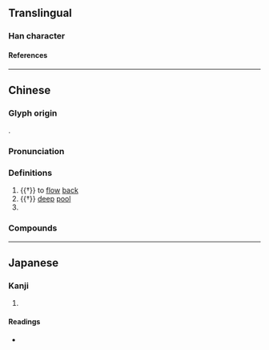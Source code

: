 {{character info}}
==Translingual==

===Han character===
{{Han char|rn=85|rad=水|as=09|sn=12|four=34156|canj=EDMQ|ids=⿰氵韋}}

====References====
{{Han ref|kx=0636.230|dkj=17823|dj=1043.210|hdz=31690.050|uh=6E4B}}

----

==Chinese==
{{zh-forms|s=𣲗}}

===Glyph origin===
{{Han etym}}
{{Han compound|水|韋|c1=s|c2=p|t1=river|ls=psc}}.

===Pronunciation===
{{zh-pron
|m=wéi
|c=wai4
|mc=y
|oc=y
|ma=
|cat=v,n,pn
}}

===Definitions===
{{zh-hanzi}}

# {{†}} {{lb|zh|of a river}} to [[flow]] [[back]]
# {{†}} [[deep]] [[pool]]
# {{place|zh|t=Wei|river|p/Shaanxi|c/China}}

===Compounds===
{{zh-der|湋源口}}

----

==Japanese==

===Kanji===
{{ja-kanji|grade=|rs=水09}}

# {{rfdef|ja|sort=水09}}

====Readings====
* {{ja-readings|on=[[い]] (i)|kun=[[めぐる]] (meguru)}}
